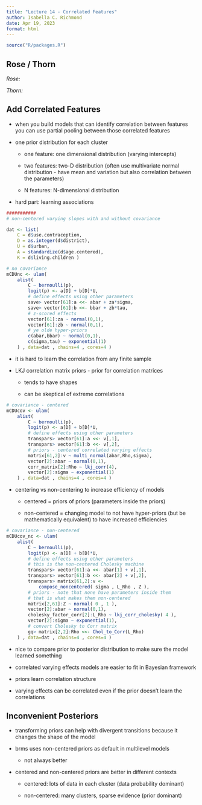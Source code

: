 ```yaml
---
title: "Lecture 14 - Correlated Features"
author: Isabella C. Richmond
date: Apr 19, 2023
format: html
---
```


```r
source("R/packages.R")
```

## Rose / Thorn

*Rose:*

*Thorn:*

## Add Correlated Features

-   when you build models that can identify correlation between features you can use partial pooling between those correlated features

-   one prior distribution for each cluster

    -   one feature: one dimensional distribution (varying intercepts)

    -   two features: two-D distribution (often use multivariate normal distribution - have mean and variation but also correlation between the parameters)

    -   N features: N-dimensional distribution

-   hard part: learning associations

```r

###########
# non-centered varying slopes with and without covariance

dat <- list(
    C = d$use.contraception,
    D = as.integer(d$district),
    U = d$urban,
    A = standardize(d$age.centered),
    K = d$living.children )

# no covariance
mCDUnc <- ulam(
    alist(
        C ~ bernoulli(p),
        logit(p) <- a[D] + b[D]*U,
        # define effects using other parameters
        save> vector[61]:a <<- abar + za*sigma,
        save> vector[61]:b <<- bbar + zb*tau,
        # z-scored effects
        vector[61]:za ~ normal(0,1),
        vector[61]:zb ~ normal(0,1),
        # ye olde hyper-priors
        c(abar,bbar) ~ normal(0,1),
        c(sigma,tau) ~ exponential(1)
    ) , data=dat , chains=4 , cores=4 )
```

-   it is hard to learn the correlation from any finite sample

-   LKJ correlation matrix priors - prior for correlation matrices

    -   tends to have shapes

    -   can be skeptical of extreme correlations

```r
# covariance - centered
mCDUcov <- ulam(
    alist(
        C ~ bernoulli(p),
        logit(p) <- a[D] + b[D]*U,
        # define effects using other parameters
        transpars> vector[61]:a <<- v[,1],
        transpars> vector[61]:b <<- v[,2],
        # priors - centered correlated varying effects
        matrix[61,2]:v ~ multi_normal(abar,Rho,sigma),
        vector[2]:abar ~ normal(0,1),
        corr_matrix[2]:Rho ~ lkj_corr(4),
        vector[2]:sigma ~ exponential(1)
    ) , data=dat , chains=4 , cores=4 )
```

-   centering vs non-centering to increase efficiency of models

    -   centered = priors of priors (parameters inside the priors)

    -   non-centered = changing model to not have hyper-priors (but be mathematically equivalent) to have increased efficiencies

```r
# covariance - non-centered
mCDUcov_nc <- ulam(
    alist(
        C ~ bernoulli(p),
        logit(p) <- a[D] + b[D]*U,
        # define effects using other parameters
        # this is the non-centered Cholesky machine
        transpars> vector[61]:a <<- abar[1] + v[,1],
        transpars> vector[61]:b <<- abar[2] + v[,2],
        transpars> matrix[61,2]:v <-
            compose_noncentered( sigma , L_Rho , Z ),
        # priors - note that none have parameters inside them
        # that is what makes them non-centered
        matrix[2,61]:Z ~ normal( 0 , 1 ),
        vector[2]:abar ~ normal(0,1),
        cholesky_factor_corr[2]:L_Rho ~ lkj_corr_cholesky( 4 ),
        vector[2]:sigma ~ exponential(1),
        # convert Cholesky to Corr matrix
        gq> matrix[2,2]:Rho <<- Chol_to_Corr(L_Rho)
    ) , data=dat , chains=4 , cores=4 )
```

-   nice to compare prior to posterior distribution to make sure the model learned something

-   correlated varying effects models are easier to fit in Bayesian framework

-   priors learn correlation structure

-   varying effects can be correlated even if the prior doesn't learn the correlations

## Inconvenient Posteriors

-   transforming priors can help with divergent transitions because it changes the shape of the model

-   brms uses non-centered priors as default in multilevel models

    -   not always better

-   centered and non-centered priors are better in different contexts

    -   centered: lots of data in each cluster (data probability dominant)

    -   non-centered: many clusters, sparse evidence (prior dominant)
